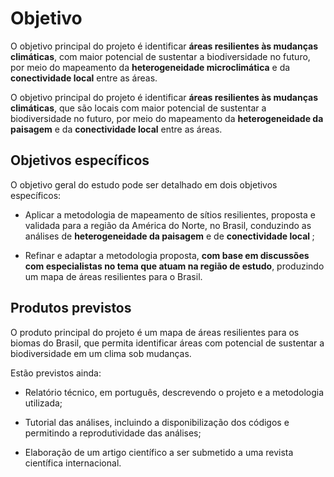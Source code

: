 # Objetivo

O objetivo principal do projeto é identificar **áreas resilientes às mudanças climáticas**, com maior potencial de sustentar a biodiversidade no futuro, por meio do mapeamento da **heterogeneidade microclimática** e da **conectividade local** entre  as áreas. 

O objetivo principal do projeto é identificar **áreas resilientes às mudanças climáticas**, que são locais com maior potencial de sustentar a biodiversidade no futuro, por meio do mapeamento da **heterogeneidade da paisagem** e da **conectividade local** entre as áreas.

## Objetivos específicos

O objetivo geral do estudo pode ser detalhado em dois objetivos específicos:

-   Aplicar a metodologia de mapeamento de sítios resilientes, proposta e validada para a região da América do Norte, no Brasil, conduzindo as análises de **heterogeneidade da paisagem** e de **conectividade local **;

-   Refinar e adaptar a metodologia proposta, **com base em discussões com especialistas no tema que atuam na região de estudo**, produzindo um mapa de áreas resilientes para o Brasil.

## Produtos previstos

O produto principal do projeto é um mapa de áreas resilientes para os biomas do Brasil, que permita identificar áreas com potencial de sustentar a biodiversidade em um clima sob mudanças.

Estão previstos ainda:

-   Relatório técnico, em português, descrevendo o projeto e a metodologia utilizada;

-   Tutorial das análises, incluindo a disponibilização dos códigos e permitindo a reprodutividade das análises;

-   Elaboração de um artigo científico a ser submetido a uma revista científica internacional.

